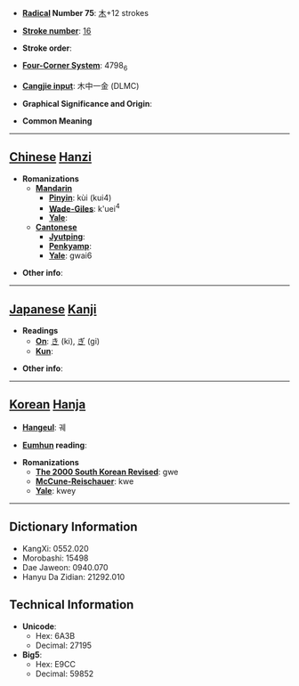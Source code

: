 * '''[[Wiktionary:Chinese radical index| Radical]] Number 75''': [[Wiktionary:Chinese radical index 木|木]]+12 strokes

* '''[[Wiktionary:Chinese total strokes index|Stroke number]]''': [[Wiktionary:Chinese total strokes index 16|16]]

* '''Stroke order''': 

* '''[[Wiktionary:Chinese four corner index|Four-Corner System]]''': 4798<sub>6</sub>

* '''[[Wiktionary:Chinese Cangjie index|Cangjie input]]''': 木中一金 (DLMC)

* '''Graphical Significance and Origin''': 

* '''Common Meaning'''

----

== [[Chinese]] [[Hanzi]] ==

* '''Romanizations'''
** '''[[Mandarin]]'''
*** '''[[Pinyin]]''': kùi (kui4)
*** '''[[Wade-Giles]]''': k'uei<sup>4</sup>
*** '''[[Yale]]''': 
** '''[[Cantonese]]'''
*** '''[[Jyutping]]''':
*** '''[[Penkyamp]]''': 
*** '''[[Yale]]''': gwai6

* '''Other info''': 

----

== [[Japanese]] [[Kanji]] ==

* '''Readings'''
** '''[[On]]''': [[き]] (ki), [[ぎ]] (gi)
** '''[[Kun]]''': 

* '''Other info''':  

----

== [[Korean]] [[Hanja]] ==

* '''[[Hangeul]]''': 궤

* '''[[Eumhun]] reading''': 

* '''Romanizations'''
** '''[[The 2000 South Korean Revised Romanization|The 2000 South Korean Revised]]''': gwe
** '''[[McCune-Reischauer]]''': kwe
** '''[[Yale]]''': kwey

----

== Dictionary Information ==

* KangXi: 0552.020
* Morobashi: 15498
* Dae Jaweon: 0940.070
* Hanyu Da Zidian: 21292.010

== Technical Information ==

* '''Unicode''':
** Hex: 6A3B
** Decimal: 27195
* '''Big5''':
** Hex: E9CC
** Decimal: 59852